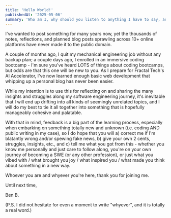 ```yaml
---
title: 'Hello World!'
publishedAt: '2025-05-06'
summary: 'Who am I, why should you listen to anything I have to say, and other existential ponderings'
---
```


I've wanted to post something for many years now, yet the thousands of notes, reflections, and planned blog posts sprawling across 10+ online platforms have never made it to the public domain. 

A couple of months ago, I quit my mechanical engineering job without any backup plan; a couple days ago, I enrolled in an immersive coding bootcamp - I'm sure you've heard LOTS of things about coding bootcamps, but odds are that this one will be new to you. As I prepare for Fractal Tech's AI Accelerator, I've now learned enough basic web development that whipping up a personal blog has never been easier.

While my intention is to use this for reflecting on and sharing the many insights and struggles along my software engineering journey, it's inevitable that I will end up drifting into all kinds of seemingly unrelated topics, and I will do my best to tie it all together into something that is hopefully manageably cohesive and palatable.

With that in mind, feedback is a big part of the learning process, especially when embarking on something totally new and unknown (i.e. coding AND public writing in my case), so I do hope that you will a) correct me if I'm blatantly wrong and/or spewing fake news, b) give your own 2 cents, struggles, insights, etc., and c) tell me what you got from this - whether you know me personally and just care to follow along, you're on your own journey of becoming a SWE (or any other profession), or just what you vibed with / what brought you joy / what inspired you / what made you think about something in a new way. 

Whoever you are and whyever you're here, thank you for joining me. 

Until next time,

Ben B.

(P.S. I did not hesitate for even a moment to write "whyever", and it is totally a real word.)

